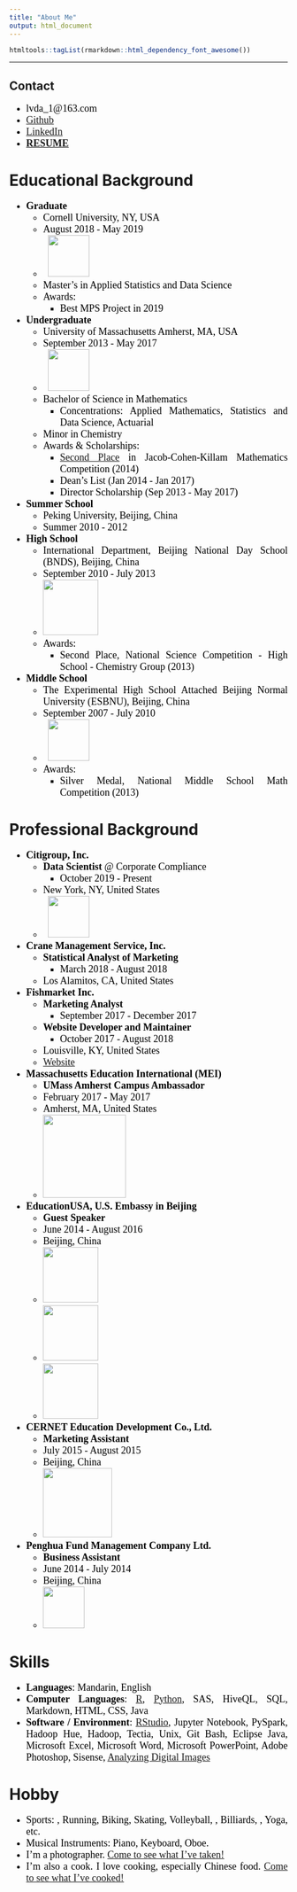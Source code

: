```yaml
---
title: "About Me"
output: html_document
---
```


<style>
ul {font-family: Times New Roman; color: black; font-size: 18px; text-align: justify;}
</style>



<div id="backhome"><a href="index.html"><i class="fa fa-home" aria-hidden="true"></i></a></div>

```r
htmltools::tagList(rmarkdown::html_dependency_font_awesome())
```

---

<div class="about-contact">

# Contact
- <i class="fas fa-envelope-square"></i> lvda_1\@163.com
- [<i class="fab fa-github-square"></i> Github](https://github.com/HarryLu95)
- [<i class="fab fa-linkedin"></i> LinkedIn](https://www.linkedin.com/in/dalu0511/)
- [<i class="fas fa-file"></i> **RESUME**](Resume.html)

</div>



<div class="about-content">

# <i class="fas fa-graduation-cap"></i> Educational Background
- <i class="fas fa-university"></i> **Graduate**
    - Cornell University, NY, USA
    - August 2018 - May 2019
    - <i class="fa fa-hand-o-right"></i> &nbsp;&nbsp;[<img src="https://raw.githubusercontent.com/HarryLu95/dalu/master/Buttons%20%26%20Logos/Cornell_Logo.png" width="75">](https://www.cornell.edu/)
    - Master's in Applied Statistics and Data Science
    - Awards:
        - Best MPS Project in 2019
- <i class="fas fa-university"></i> **Undergraduate**
    - University of Massachusetts Amherst, MA, USA
    - September 2013 - May 2017
    - <i class="fa fa-hand-o-right"></i> &nbsp;&nbsp;[<img src="https://raw.githubusercontent.com/HarryLu95/dalu/master/Buttons%20%26%20Logos/UMA_Logo.png" width="75">](http://www.umass.edu/)
    - Bachelor of Science in Mathematics
        - Concentrations: Applied Mathematics, Statistics and Data Science, Actuarial
    - Minor in Chemistry
    - Awards & Scholarships:
        - [Second Place](https://www.math.umass.edu/undergraduate/math-competition) in Jacob-Cohen-Killam Mathematics Competition (2014)
        - Dean's List (Jan 2014 - Jan 2017)
        - Director Scholarship (Sep 2013 - May 2017)
- <i class="fas fa-university"></i> **Summer School**
    - Peking University, Beijing, China
    - Summer 2010 - 2012
- <i class="fas fa-school"></i> **High School**
    - International Department, Beijing National Day School (BNDS), Beijing, China
    - September 2010 - July 2013
    - <i class="fa fa-hand-o-right"></i> [<img src="https://raw.githubusercontent.com/HarryLu95/dalu/master/Buttons%20%26%20Logos/BNDS_Logo.png" width="100">](http://www.bnds.cn/en/index.php)
    - Awards:
        - Second Place, National Science Competition - High School - Chemistry Group (2013)
- <i class="fas fa-school"></i> **Middle School**
    - The Experimental High School Attached Beijing Normal University (ESBNU), Beijing, China
    - September 2007 - July 2010
    - <i class="fa fa-hand-o-right"></i> &nbsp;&nbsp;[<img src="https://raw.githubusercontent.com/HarryLu95/dalu/master/Buttons%20%26%20Logos/SDSZ_Logo.png" width="75">](https://www.sdsz.com.cn/item/list.asp?id=1635)
    - Awards:
        - Silver Medal, National Middle School Math Competition (2013)

# <i class="fas fa-briefcase"></i> Professional Background
- **Citigroup, Inc.**
    - **Data Scientist** @ Corporate Compliance
        - October 2019 - Present
    - New York, NY, United States
    - <i class="fa fa-hand-o-right"></i> &nbsp;&nbsp;[<img src="https://raw.githubusercontent.com/HarryLu95/dalu/master/Buttons%20%26%20Logos/Citi_Logo.png" width="75">](https://www.citigroup.com/citi/)
- **Crane Management Service, Inc.**
    - **Statistical Analyst of Marketing**
        - March 2018 - August 2018
    - Los Alamitos, CA, United States
- **Fishmarket Inc.**
    - **Marketing Analyst**
        - September 2017 - December 2017
    - **Website Developer and Maintainer**
        - October 2017 - August 2018
    - Louisville, KY, United States
    - <i class="fa fa-hand-o-right"></i> [Website](http://fishmarketseafoods.net)
- **Massachusetts Education International (MEI)**
    - **UMass Amherst Campus Ambassador**
    - February 2017 - May 2017
    - Amherst, MA, United States
    - <i class="fa fa-hand-o-right"></i>[<img src="https://raw.githubusercontent.com/HarryLu95/dalu/master/Buttons%20%26%20Logos/MEI_Logo.png" width="150">](https://www.meiedu.us/)
- **EducationUSA, U.S. Embassy in Beijing**
    - **Guest Speaker**
    - June 2014 - August 2016
    - Beijing, China
    - <i class="fa fa-hand-o-right"></i> [<img src="https://raw.githubusercontent.com/HarryLu95/dalu/master/Buttons%20%26%20Logos/EducationUSA_US_Logo.png" width="100">](https://educationusa.state.gov/centers/educationusa-china)
    - <i class="fa fa-hand-o-right"></i> [<img src="https://raw.githubusercontent.com/HarryLu95/dalu/master/Buttons%20%26%20Logos/EducationUSA_China_Logo.png" width="100">](https://china.usembassy-china.org.cn/education/study-usa/)
    - <i class="fa fa-hand-o-right"></i> [<img src="https://raw.githubusercontent.com/HarryLu95/dalu/master/Buttons%20%26%20Logos/Weibo_Logo.jpg" width="100">](https://weibo.com/educationusa)
- **CERNET Education Development Co., Ltd.**
    - **Marketing Assistant**
    - July 2015 - August 2015
    - Beijing, China
    - <i class="fa fa-hand-o-right"></i>[<img src="https://raw.githubusercontent.com/HarryLu95/dalu/master/Buttons%20%26%20Logos/CernetEdu_Logo.jpg" width="125">](http://www.cerschool.edu.cn/)
- **Penghua Fund Management Company Ltd.**
    - **Business Assistant**
    - June 2014 - July 2014
    - Beijing, China
    - <i class="fa fa-hand-o-right"></i> [<img src="https://raw.githubusercontent.com/HarryLu95/dalu/master/Buttons%20%26%20Logos/PengHua_Logo.jpg" width="75">](https://www.phfund.com.cn/web/en/index)

# Skills
- **Languages**: Mandarin, English
- **Computer Languages**: [R](https://www.r-project.org/), [Python](https://www.python.org/), SAS, HiveQL, SQL, Markdown, HTML, CSS, Java
- **Software / Environment**: [RStudio](https://posit.co/), Jupyter Notebook, PySpark, Hadoop Hue, Hadoop, Tectia, Unix, Git Bash, Eclipse Java, Microsoft Excel, Microsoft Word, Microsoft PowerPoint, Adobe Photoshop, Sisense, [Analyzing Digital Images](http://www.umassk12.net/adi/)

# Hobby
- Sports: <i class="fas fa-swimmer"></i>, Running, Biking, Skating, Volleyball, <i class="fas fa-table-tennis"></i>, Billiards, <i class="fas fa-chess"></i>, Yoga, etc.
- Musical Instruments: Piano, Keyboard, Oboe.
- I'm a photographer. [Come to see what I've taken!](Gallery.html)
- I'm also a cook. I love cooking, especially Chinese food. [Come to see what I've cooked!](Gallery.html)

</div>